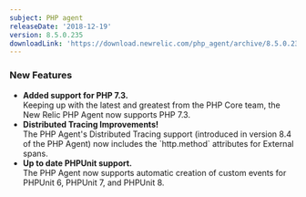 ```yaml
---
subject: PHP agent
releaseDate: '2018-12-19'
version: 8.5.0.235
downloadLink: 'https://download.newrelic.com/php_agent/archive/8.5.0.235/'
---
```


### New Features

* **Added support for PHP 7.3.**  
  Keeping up with the latest and greatest from the PHP Core team, the New Relic PHP Agent now supports PHP 7.3.
* **Distributed Tracing Improvements!**  
  The PHP Agent's Distributed Tracing support (introduced in version 8.4 of the PHP Agent) now includes the \`http.method\` attributes for External spans.
* **Up to date PHPUnit support.**  
  The PHP Agent now supports automatic creation of custom events for PHPUnit 6, PHPUnit 7, and PHPUnit 8.
